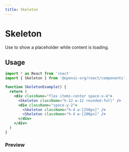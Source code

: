 ```yaml
---
title: Skeleton
---
```



# Skeleton

Use to show a placeholder while content is loading.

## Usage

```jsx
import * as React from 'react'
import { Skeleton } from '@openui-org/react/components'

function SkeletonExample() {
  return (
    <div className="flex items-center space-x-4">
      <Skeleton className="h-12 w-12 rounded-full" />
      <div className="space-y-2">
        <Skeleton className="h-4 w-[250px]" />
        <Skeleton className="h-4 w-[200px]" />
      </div>
    </div>
  )
}
```

### Preview

<Preview>
    <div className="flex items-center space-x-4">
      <Skeleton className="h-12 w-12 rounded-full" />
      <div className="space-y-2">
        <Skeleton className="h-4 w-[250px]" />
        <Skeleton className="h-4 w-[200px]" />
      </div>
    </div>
</Preview>